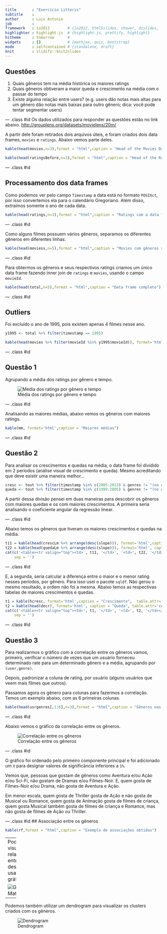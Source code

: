 ```yaml
---
title       : "Exercício Litteris"
subtitle    : 
author      : Luis Antonio
job         : 
framework   : io2012        # {io2012, html5slides, shower, dzslides, ...}
highlighter : highlight.js  # {highlight.js, prettify, highlight}
hitheme     : tomorrow      # 
widgets     : []            # {mathjax, quiz, bootstrap}
mode        : selfcontained # {standalone, draft}
knit        : slidify::knit2slides
---
```


<!-- font-size: 0.7em; -- Inserido no arquivo slidify.css do framework io2012
para diminuir o tamanho do caption da tabela  -->

<!-- Limit image width and height -->
<style type='text/css'>
img {
    max-height: 500px;
    max-width: 1080px;
    }
</style>

<!-- Center image on slide -->
<script src="http://ajax.aspnetcdn.com/ajax/jQuery/jquery-1.7.min.js"></script>
<script type='text/javascript'>
$(function() {
    $("p:has(img)").addClass('centered');
});
</script>


## Questões
1. Quais gêneros tem na média histórica os maiores ratings
2. Quais gêneros obtiveram a maior queda e crescimento na média com o passar do tempo 
3. Existe alguma relação entre users? (e.g. users dão notas mais altas para um gênero dão notas mais baixas para outro gênero; dica: você pode tentar segmentar users)

--- .class #id 
Os dados utilizados para responder as questões estão no link abaixo. [http://grouplens.org/datasets/movielens/20m/](http://grouplens.org/datasets/movielens/20m/)

A partir dele foram retirados dois arquivos úteis, e foram criados dois data frames, `movies` e `ratings`. Abaixo vemos parte deles.

```r
kable(head(movies,n=3),format = "html",caption = "Head of the Movies Data Frame")
```

```r
kable(head(ratingsBefore,n=3),format = "html",caption = "Head of the Ratings Data Frame")
```

--- .class #id 

## Processamento dos data frames

Como podemos ver pelo campo `Timestamp` a data está no formato `POSIXct`, por isso convertemos ela para o calendário Gregoriano. Além disso, extraímos somente o ano de cada data.

```r
kable(head(ratings,n=3),format = "html",caption = "Ratings com a data formatada")
```

--- .class #id

Como alguns filmes possuem vários gêneros, separamos os diferentes gêneros em diferentes linhas.

```r
kable(head(moviess,n=5),format = "html",caption = "Movies com gêneros separados")
```

--- .class #id 

Para obtermos os gêneros e seus respectivos ratings criamos um único data frame fazendo inner join de `ratings` e `movies`, usando o campo `movieId`. 

```r
kable(head(total,n=5),format = "html",caption = "Data frame completo")
```

--- .class #id 

## Outliers
Foi excluído o ano de 1995, pois existem apenas 4 filmes nesse ano.  
```r
y1995 <- total %>% filter(timestamp == 1995) 
```

```r
kable(head(movies %>% filter(movieId %in% y1995$movieId)), format='html',caption = "Filmes com ratings em 1995")
```

--- .class #id 

## Questão 1 

Agrupando a média dos ratings por gênero e tempo.

![Média dos ratings por gênero e tempo](plots/q1.png) 

--- .class #id 

Analisando as maiores médias, abaixo vemos os gêneros com maiores ratings.

```r
kable(mm, format='html',caption = "Maiores médias")
```

--- .class #id 

## Questão 2

Para analisar os crescimentos e quedas na média, o data frame foi dividido em 2 períodos (análise visual de crescimento e queda). Mesmo acreditando que deve existir uma maneira melhor... 

```r
cresc <- tout %>% filter(timestamp %in% c(2005:2013) & genres != "(no genres listed)")
queda <- tout %>% filter(timestamp %in% c(1999:2005) & genres != "(no genres listed)")
```

A partir dessa divisão pensei em duas maneiras para descobrir os gêneros com maiores quedas e os com maiores crescimentos. A primeira seria analisando o coeficiente angular da regressão linear.

--- .class #id 

Abaixo temos os gêneros que tiveram os maiores crescimentos e quedas na média.

```r
t11 = kable(head(crescLm %>% arrange(desc(slope))), format='html',caption = "Crescimento", table.attr='cellpadding="3"', output = FALSE)
t22 = kable(head(quedaLm %>% arrange(desc(slope))), format='html', caption = "Queda", table.attr='cellpadding="3"', output = FALSE)
cat(c('<table><tr valign="top"><td>', t11, '</td>', '<td>', t22, '</td></tr></table>'),
    sep = '')
```

--- .class #id 

E, a segunda, seria calcular a diferença entre o maior e o menor rating nesses períodos, por gênero. Para isso usei o pacote `sqldf`. Não gerou o mesmo resultado, a ordem não foi a mesma. Abaixo temos as respectivas tabelas de maiores crescimentos e quedas.


```r
t1 = kable(hcresc, format='html',caption = "Crescimento",  table.attr='cellpadding="3"', output = FALSE)
t2 = kable(head(decr), format='html', caption = "Queda", table.attr='cellpadding="3"', output = FALSE)
cat(c('<table><tr valign="top"><td>', t1, '</td>', '<td>', t2, '</td></tr></table>'),
    sep = '')
```

--- .class #id 

## Questão 3

Para realizarmos o gráfico com a correlação entre os gêneros vamos, primeiro, verificar o número de vezes que um usuário forneceu determinado rate para um determinado gênero e a média, agrupando por `(user,genre)`.

Depois, padronizar a coluna de rating, por usuário (alguns usuários que veem mais filmes que outros).

Passamos agora os gênero para colunas para fazermos a correlação. Temos um exemplo abaixo, com as 6 primeiras colunas.

```r
kable(head(usrgenres[,1:6],n=3),format = "html",caption = "Gêneros nas colunas")
```

--- .class #id 

Abaixo vemos o gráfico da correlação entre os gêneros.

![Correlação entre os gêneros](plots/q3.png) 


--- .class #id 

O gráfico foi ordenado pelo primeiro componente principal e foi adicionado um `X` para designar valores de significância inferiores a `1%`.

Vemos que, pessoas que gostam de gêneros como Aventura e/ou Ação e/ou Sci-Fi, não gostam de Dramas e/ou Filmes-Noir. E, quem gosta de Filmes-Noir e/ou Drama, não gosta de Aventura e Ação. 

Em menor escala, quem gosta de Thriller gosta de Ação e não gosta de Musical ou Romance, quem gosta de Animação gosta de filmes de criança, quem gosta Musical também gosta de filmes de criança e Romance, mas não gosta de filmes de Ação ou Thriller.


--- .class #id
## Associação entre os gêneros
```r
kable(rf,format = "html",caption = "Exemplo de associações obtidas")
```

--- 
Podemos visualizar o relacionamento entre as regras descobertas usando o gráfico abaixo.

![Grouped Matrix](plots/q3r.png) 

---
Podemos também utilizar um dendrogram para visualizar os clusters criados com os gêneros.

![Dendrogram](plots/q3d.png)

